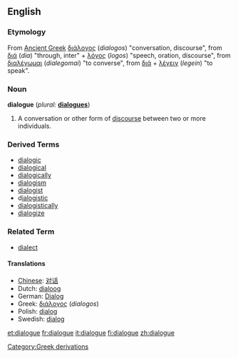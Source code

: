 ==English==
===Etymology===
From [[Ancient Greek]] [[διάλογος]] (''dialogos'') "conversation, discourse",  from [[διά]] (''dia'') "through, inter"  + [[λόγος]] (''logos'') "speech, oration, discourse", from [[διαλέγωμαι]] (''dialegomai'') "to converse", from [[διά]] + [[λέγειν]] (''legein'') "to speak".

===Noun===
'''dialogue'''  (''plural:'' '''[[dialogues]]''')
# A conversation or other form of [[discourse]] between two or more individuals.
===Derived Terms===
*[[dialogic]]
*[[dialogical]]
*[[dialogically]]
*[[dialogism]]
*[[dialogist]]
*d[[ialogistic]]
*[[dialogistically]]
*[[dialogize]]
===Related Term===
*[[dialect]]

====Translations====
*[[Chinese]]: [[对话]]
*Dutch: [[dialoog]] {{m}}
*German: [[Dialog]] {{m}}
*Greek: [[διάλογος]] (''dialogos'')
*Polish: [[dialog]] {{m}}
*Swedish: [[dialog]]

[[Category:Greek derivations]]

[[et:dialogue]]
[[fr:dialogue]]
[[it:dialogue]]
[[fi:dialogue]]
[[zh:dialogue]]